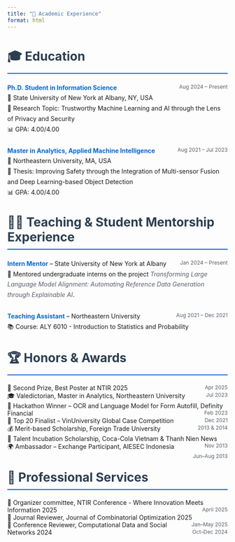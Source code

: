 ```yaml
---
title: "🏫 Academic Experience"
format: html
---
```


# 🎓 Education

<ul class="custom-list">
<li>
<strong>Ph.D. Student in Information Science</strong> <span class="date-inline">Aug 2024 – Present</span><br>
🏫 State University of New York at Albany, NY, USA<br>
🔬 Research Topic: Trustworthy Machine Learning and AI through the Lens of Privacy and Security<br>
📊 GPA: 4.00/4.00
</li>

<li>
<strong>Master in Analytics, Applied Machine Intelligence</strong> <span class="date-inline">Aug 2021 – Jul 2023</span><br>
🏫 Northeastern University, MA, USA<br>
📝 Thesis: Improving Safety through the Integration of Multi-sensor Fusion and Deep Learning-based Object Detection<br>
📊 GPA: 4.00/4.00
</li>
</ul>

# 👨‍🏫 Teaching & Student Mentorship Experience

<ul class="custom-list">
<li>
<strong>Intern Mentor</strong> – State University of New York at Albany <span class="date-inline">Jan 2024 – Present</span><br>
🤝 Mentored undergraduate interns on the project *Transforming Large Language Model Alignment: Automating Reference Data Generation through Explainable AI*.
</li>

<li>
<strong>Teaching Assistant</strong> – Northeastern University <span class="date-inline">Aug 2021 – Dec 2021</span><br>
📚 Course: ALY 6010 - Introduction to Statistics and Probability
</li>
</ul>

# 🏆 Honors & Awards

<ul class="custom-list">
🥈 Second Prize, Best Poster at NTIR 2025 <span class="date-inline">Apr 2025</span> <br>
🎓 Valedictorian, Master in Analytics, Northeastern University <span class="date-inline">Jul 2023</span> <br>
🏅 Hackathon Winner – OCR and Language Model for Form Autofill, Definity Financial <span class="date-inline">Feb 2023</span> <br>
🎯 Top 20 Finalist – VinUniversity Global Case Competition <span class="date-inline">Dec 2021</span> <br>
💰 Merit-based Scholarship, Foreign Trade University <span class="date-inline">2013 & 2014</span> <br>
🌟 Talent Incubation Scholarship, Coca-Cola Vietnam & Thanh Nien News <span class="date-inline">Nov 2013</span> <br>
🌍 Ambassador – Exchange Participant, AIESEC Indonesia <span class="date-inline">Jun–Aug 2013</span> <br>
</ul>

# 🤝 Professional Services

<ul class="custom-list">
🎪 Organizer committee, NTIR Conference - Where Innovation Meets Information 2025 <span class="date-inline">April 2025</span> <br>
📖 Journal Reviewer, Journal of Combinatorial Optimization 2025 <span class="date-inline">Jan–May 2025</span> <br>
📝 Conference Reviewer, Computational Data and Social Networks 2024 <span class="date-inline">Oct–Dec 2024</span> <br>


<style>
h1 {
    font-size: 28px;
    color: #2c3e50;
    margin-bottom: 20px;
    border-bottom: 2px solid #0366d6;
    padding-bottom: 10px;
}

h2 {
    font-size: 22px;
    color: #34495e;
    margin-top: 30px;
    margin-bottom: 15px;
}

ul.custom-list {
    list-style-type: none;
    padding-left: 0;
}

li {
    margin-bottom: 25px;
    line-height: 1.7;
    display: block;
    position: relative;
}

strong {
    color: #0366d6;
    font-weight: bold;
}

.date-inline {
    float: right;
    color: #586069;
    font-size: 0.85em;
    margin-left: 10px;
    white-space: nowrap;
}

/* Clear float after each item */
li::after {
    content: \"\";
    display: block;
    clear: both;
}

em {
    color: #586069;
    font-style: italic;
}

/* Responsive design */
@media (max-width: 768px) {
    .date-inline {
        float: none;
        display: block;
        margin-top: 5px;
    }
}
</style>